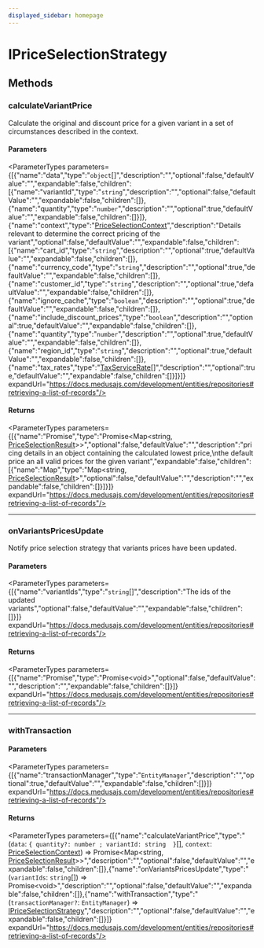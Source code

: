 ```yaml
---
displayed_sidebar: homepage
---
```



# IPriceSelectionStrategy

## Methods

### calculateVariantPrice

Calculate the original and discount price for a given variant in a set of
circumstances described in the context.

#### Parameters

<ParameterTypes parameters={[{"name":"data","type":"`object`[]","description":"","optional":false,"defaultValue":"","expandable":false,"children":[{"name":"variantId","type":"`string`","description":"","optional":false,"defaultValue":"","expandable":false,"children":[]},{"name":"quantity","type":"`number`","description":"","optional":true,"defaultValue":"","expandable":false,"children":[]}]},{"name":"context","type":"[PriceSelectionContext](../types/medusa.PriceSelectionContext.mdx)","description":"Details relevant to determine the correct pricing of the variant","optional":false,"defaultValue":"","expandable":false,"children":[{"name":"cart_id","type":"`string`","description":"","optional":true,"defaultValue":"","expandable":false,"children":[]},{"name":"currency_code","type":"`string`","description":"","optional":true,"defaultValue":"","expandable":false,"children":[]},{"name":"customer_id","type":"`string`","description":"","optional":true,"defaultValue":"","expandable":false,"children":[]},{"name":"ignore_cache","type":"`boolean`","description":"","optional":true,"defaultValue":"","expandable":false,"children":[]},{"name":"include_discount_prices","type":"`boolean`","description":"","optional":true,"defaultValue":"","expandable":false,"children":[]},{"name":"quantity","type":"`number`","description":"","optional":true,"defaultValue":"","expandable":false,"children":[]},{"name":"region_id","type":"`string`","description":"","optional":true,"defaultValue":"","expandable":false,"children":[]},{"name":"tax_rates","type":"[TaxServiceRate](../types/medusa.TaxServiceRate.mdx)[]","description":"","optional":true,"defaultValue":"","expandable":false,"children":[]}]}]} expandUrl="https://docs.medusajs.com/development/entities/repositories#retrieving-a-list-of-records"/>

#### Returns

<ParameterTypes parameters={[{"name":"Promise","type":"Promise&#60;Map&#60;string, [PriceSelectionResult](../types/medusa.PriceSelectionResult.mdx)&#62;&#62;","optional":false,"defaultValue":"","description":"pricing details in an object containing the calculated lowest price,\nthe default price an all valid prices for the given variant","expandable":false,"children":[{"name":"Map","type":"Map&#60;string, [PriceSelectionResult](../types/medusa.PriceSelectionResult.mdx)&#62;","optional":false,"defaultValue":"","description":"","expandable":false,"children":[]}]}]} expandUrl="https://docs.medusajs.com/development/entities/repositories#retrieving-a-list-of-records"/>

___

### onVariantsPricesUpdate

Notify price selection strategy that variants prices have been updated.

#### Parameters

<ParameterTypes parameters={[{"name":"variantIds","type":"`string`[]","description":"The ids of the updated variants","optional":false,"defaultValue":"","expandable":false,"children":[]}]} expandUrl="https://docs.medusajs.com/development/entities/repositories#retrieving-a-list-of-records"/>

#### Returns

<ParameterTypes parameters={[{"name":"Promise","type":"Promise&#60;void&#62;","optional":false,"defaultValue":"","description":"","expandable":false,"children":[]}]} expandUrl="https://docs.medusajs.com/development/entities/repositories#retrieving-a-list-of-records"/>

___

### withTransaction

#### Parameters

<ParameterTypes parameters={[{"name":"transactionManager","type":"`EntityManager`","description":"","optional":true,"defaultValue":"","expandable":false,"children":[]}]} expandUrl="https://docs.medusajs.com/development/entities/repositories#retrieving-a-list-of-records"/>

#### Returns

<ParameterTypes parameters={[{"name":"calculateVariantPrice","type":"(`data`: ``{ quantity?: number ; variantId: string  }``[], `context`: [PriceSelectionContext](../types/medusa.PriceSelectionContext.mdx)) => Promise&#60;Map&#60;string, [PriceSelectionResult](../types/medusa.PriceSelectionResult.mdx)&#62;&#62;","description":"","optional":false,"defaultValue":"","expandable":false,"children":[]},{"name":"onVariantsPricesUpdate","type":"(`variantIds`: `string`[]) => Promise&#60;void&#62;","description":"","optional":false,"defaultValue":"","expandable":false,"children":[]},{"name":"withTransaction","type":"(`transactionManager?`: `EntityManager`) => [IPriceSelectionStrategy](medusa.IPriceSelectionStrategy.mdx)","description":"","optional":false,"defaultValue":"","expandable":false,"children":[]}]} expandUrl="https://docs.medusajs.com/development/entities/repositories#retrieving-a-list-of-records"/>
